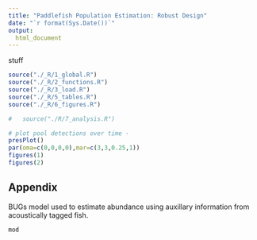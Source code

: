 ```yaml
---
title: "Paddlefish Population Estimation: Robust Design"
date: "`r format(Sys.Date())`"
output:
  html_document
---
```



<!--
rmarkdown::render("index.Rmd")
-->

stuff

```r
source("./_R/1_global.R")  	
source("./_R/2_functions.R")         
source("./_R/3_load.R")     
source("./_R/5_tables.R") 
source("./_R/6_figures.R")  
```

	
```r
#	source("./R/7_analysis.R")
```	
```r
# plot pool detections over time - 
presPlot()
par(oma=c(0,0,0,0),mar=c(3,3,0.25,1))
figures(1)
figures(2)
```
   
## Appendix

BUGs model used to estimate abundance using auxillary information
from acoustically tagged fish.
```r
mod
```
